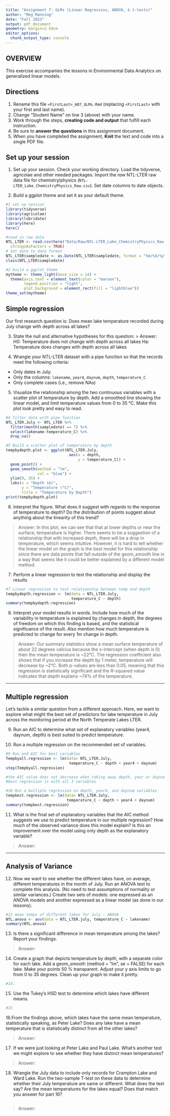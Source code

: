 ```yaml
---
title: "Assignment 7: GLMs (Linear Regressios, ANOVA, & t-tests)"
author: "Meg Manning"
date: "Fall 2023"
output: pdf_document
geometry: margin=2.54cm
editor_options: 
  chunk_output_type: console
---
```


## OVERVIEW

This exercise accompanies the lessons in Environmental Data Analytics on generalized linear models. 

## Directions
1. Rename this file `<FirstLast>_A07_GLMs.Rmd` (replacing `<FirstLast>` with your first and last name).
2. Change "Student Name" on line 3 (above) with your name.
3. Work through the steps, **creating code and output** that fulfill each instruction.
4. Be sure to **answer the questions** in this assignment document.
5. When you have completed the assignment, **Knit** the text and code into a single PDF file.


## Set up your session 
1. Set up your session. Check your working directory. Load the tidyverse, agricolae and other needed packages. Import the *raw* NTL-LTER raw data file for chemistry/physics (`NTL-LTER_Lake_ChemistryPhysics_Raw.csv`). Set date columns to date objects.

2. Build a ggplot theme and set it as your default theme.

```r
#1 set up session
library(tidyverse)
library(agricolae)
library(lubridate)
library(here)
here()

#read in raw data
NTL_LTER <- read.csv(here("Data/Raw/NTL-LTER_Lake_ChemistryPhysics_Raw.csv"),
  stringsAsFactors = TRUE)
# Set date to date format
NTL_LTER$sampledate <- as.Date(NTL_LTER$sampledate, format = "%m/%d/%y")
class(NTL_LTER$sampledate)

#2 build a ggplot theme
mytheme <- theme_light(base_size = 14) +
  theme(axis.text = element_text(color = "maroon"),
        legend.position = "right",
        plot.background = element_rect(fill = "lightblue"))
theme_set(mytheme)
```

## Simple regression
Our first research question is: Does mean lake temperature recorded during July change with depth across all lakes?

3. State the null and alternative hypotheses for this question:
> Answer:
H0: Temperature does not change with depth across all lakes
Ha: Temperature does changes with depth across all lakes


4.  Wrangle your NTL-LTER dataset with a pipe function so that the records meet the following criteria: 
 * Only dates in July. 
 * Only the columns: `lakename`, `year4`, `daynum`, `depth`, `temperature_C`
 * Only complete cases (i.e., remove NAs)

5. Visualize the relationship among the two continuous variables with a scatter plot of temperature by depth. Add a smoothed line showing the linear model, and limit temperature values from 0 to 35 °C. Make this plot look pretty and easy to read.

```r
#4 filter data with pipe function
NTL_LTER.July <- NTL_LTER %>%
  filter(month(sampledate) == 7) %>%
  select(lakename:temperature_C) %>%
  drop_na()

#5 Build a scatter plot of temperature by depth
tempbydepth.plot <- ggplot(NTL_LTER.July,
                            aes(x = depth,
                                y = temperature_C)) +
  geom_point() +
  geom_smooth(method = "lm",
              col = "blue") +
  ylim(0, 35) +
  labs(x = "Depth (m)",
       y = "Temperature (°C)",
       title = "Temperature by Depth")
print(tempbydepth.plot)
```


6. Interpret the figure. What does it suggest with regards to the response of temperature to depth? Do the distribution of points suggest about anything about the linearity of this trend?

> Answer: In this plot, we can see that that at lower depths or near the surface, temperature is higher. There seems to be a suggestion of a relationship that with increased depth, there will be a drop in temperature, which seems intuitive. However, it is hard to tell whether the linear model on the graph is the best model for this relationship since there are data points that fall outside of the geom_smooth line in a way that seems like it could be better explained by a different model method.

7. Perform a linear regression to test the relationship and display the results

```r
#7 Linear regression to test relationship between temp and depth
tempbydepth.regression <- lm(data = NTL_LTER.July, 
                             temperature_C ~ depth)
summary(tempbydepth.regression)
```


8. Interpret your model results in words. Include how much of the variability in temperature is explained by changes in depth, the degrees of freedom on which this finding is based, and the statistical significance of the result. Also mention how much temperature is predicted to change for every 1m change in depth. 

> Answer: Our summary statistics show a mean surface temperature of about 22 degrees celcius because the x-intercept (when depth is 0) then the mean temperature is ~22°C. The regression coefficient also shows that if you increase the depth by 1 meter, temperature will decrease by ~2°C. Both p-values are less than 0.05, meaning that this regression is statistically significant and the R-squared value indicates that depth explains ~74% of the temperature. 

---

## Multiple regression
Let's tackle a similar question from a different approach. Here, we want to explore what might the best set of predictors for lake temperature in July across the monitoring period at the North Temperate Lakes LTER. 


9. Run an AIC to determine what set of explanatory variables (year4, daynum, depth) is best suited to predict temperature.

10. Run a multiple regression on the recommended set of variables. 

```r
#9 Run and AIC for best variables 
Tempbyall.regression <- lm(data= NTL_LTER.July, 
                            temperature_C ~ depth + year4 + daynum)
step(Tempbyall.regression)

#the AIC value does not decrease when taking away depth, year or daynum
#best regression is with all 3 variables

#10 Run a multiple regression on depth, year4, and daynum variables
tempbest.regression <- lm(data= NTL_LTER.July, 
                           temperature_C ~ depth + year4 + daynum)
summary(tempbest.regression)
```

11. What is the final set of explanatory variables that the AIC method suggests we use to predict temperature in our multiple regression? How much of the observed variance does this model explain? Is this an improvement over the model using only depth as the explanatory variable?

> Answer: 



---
## Analysis of Variance

12. Now we want to see whether the different lakes have, on average, different temperatures in the month of July. Run an ANOVA test to complete this analysis. (No need to test assumptions of normality or similar variances.) Create two sets of models: one expressed as an ANOVA models and another expressed as a linear model (as done in our lessons).

```r
#12 mean temps of different lakes for July - ANOVA
NTL.anova <- aov(data = NTL_LTER.july, temperature_C ~ lakename)
summary(NTL.anova)
```

13. Is there a significant difference in mean temperature among the lakes? Report your findings. 

> Answer: 



14. Create a graph that depicts temperature by depth, with a separate color for each lake. Add a geom_smooth (method = "lm", se = FALSE) for each lake. Make your points 50 % transparent. Adjust your y axis limits to go from 0 to 35 degrees. Clean up your graph to make it pretty. 

```r
#14.


```

15. Use the Tukey's HSD test to determine which lakes have different means.

```r
#15


```

16.From the findings above, which lakes have the same mean temperature, statistically speaking, as Peter Lake? Does any lake have a mean temperature that is statistically distinct from all the other lakes?

>Answer:

 

17. If we were just looking at Peter Lake and Paul Lake. What's another test we might explore to see whether they have distinct mean temperatures? 

>Answer: 



18. Wrangle the July data to include only records for Crampton Lake and Ward Lake. Run the two-sample T-test on these data to determine whether their July temperature are same or different. What does the test say? Are the mean temperatures for the lakes equal? Does that match you answer for part 16?

```r

```

>Answer: 
